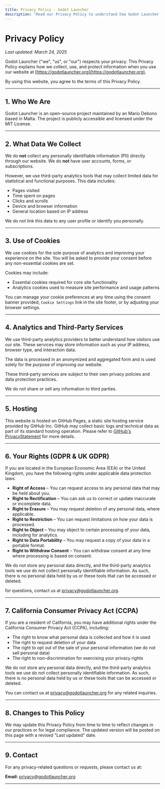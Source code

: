 ```yaml
---
title: Privacy Policy - Godot Launcher
description: "Read our Privacy Policy to understand how Godot Launcher collects, uses, and protects your information."
---
```


# Privacy Policy

_Last updated: March 24, 2025_

Godot Launcher ("we", "us", or "our") respects your privacy. This Privacy
Policy explains how we collect, use, and protect information when you use our
website at [https://godotlauncher.org](https://godotlauncher.org).

By using this website, you agree to the terms of this Privacy Policy.

---

## 1. Who We Are

Godot Launcher is an open-source project maintained by an Mario Debono based in
Malta. The project is publicly accessible and licensed under the MIT License.

---

## 2. What Data We Collect

We do **not** collect any personally identifiable information (PII) directly
through our website. We do **not** have user accounts, forms, or subscriptions.

However, we use third-party analytics tools that may collect limited data for
statistical and functional purposes. This data includes:

- Pages visited
- Time spent on pages
- Clicks and scrolls
- Device and browser information
- General location based on IP address

We do not link this data to any user profile or identify you personally.

---

## 3. Use of Cookies

We use cookies for the sole purpose of analytics and improving your experience
on the site. You will be asked to provide your consent before any non-essential
cookies are set.

Cookies may include:

- Essential cookies required for core site functionality
- Analytics cookies used to measure site performance and usage patterns

You can manage your cookie preferences at any time using the consent banner
provided, `Cookie Settings` link in the site footer, or by adjusting your
browser settings.

---

## 4. Analytics and Third-Party Services

We use third-party analytics providers to better understand how visitors use
our site. These services may store information such as your IP address, browser
type, and interaction data.

The data is processed in an anonymized and aggregated form and is used solely
for the purpose of improving our website.

These third-party services are subject to their own privacy policies and data
protection practices.

We do not share or sell any information to third parties.

---

## 5. Hosting

This website is hosted on GitHub Pages, a static site hosting service provided
by GitHub Inc. GitHub may collect basic logs and technical data as part of its
standard hosting operation. Please refer to
[GitHub's PrivacyStatement](https://docs.github.com/en/site-policy/privacy-policies/github-privacy-statement)
for more details.

---

## 6. Your Rights (GDPR & UK GDPR)

If you are located in the European Economic Area (EEA) or the United Kingdom,
you have the following rights under applicable data protection laws:

- **Right of Access** – You can request access to any personal data that may be
  held about you.
- **Right to Rectification** – You can ask us to correct or update inaccurate
  or incomplete data.
- **Right to Erasure** – You may request deletion of any personal data, where
  applicable.
- **Right to Restriction** – You can request limitations on how your data is
  processed.
- **Right to Object** – You may object to certain processing of your data,
  including for analytics.
- **Right to Data Portability** – You may request a copy of your data in a
  portable format.
- **Right to Withdraw Consent** – You can withdraw consent at any time where
  processing is based on consent.

We do not store any personal data directly, and the third-party
analytics tools we use do not collect personally identifiable
information. As such, there is no personal data held by us or these tools that
can be accessed or deleted.

for questions, contact us at [privacy@godotlauncher.org](mailto:privacy@godotlauncher.org).

---

## 7. California Consumer Privacy Act (CCPA)

If you are a resident of California, you may have additional rights under the
California Consumer Privacy Act (CCPA), including:

- The right to know what personal data is collected and how it is used
- The right to request deletion of your data
- The right to opt out of the sale of your personal information (we do not sell
  personal data)
- The right to non-discrimination for exercising your privacy rights

We do not store any personal data directly, and the third-party
analytics tools we use do not collect personally identifiable
information. As such, there is no personal data held by us or these tools that
can be accessed or deleted.

You can contact us at
[privacy@godotlauncher.org](mailto:privacy@godotlauncher.org) for any related
inquiries.

---

## 8. Changes to This Policy

We may update this Privacy Policy from time to time to reflect changes in our
practices or for legal compliance. The updated version will be posted on this
page with a revised "Last updated" date.

---

## 9. Contact

For any privacy-related questions or requests, please contact us at:

**Email:** [privacy@godotlauncher.org](mailto:privacy@godotlauncher.org)

---
